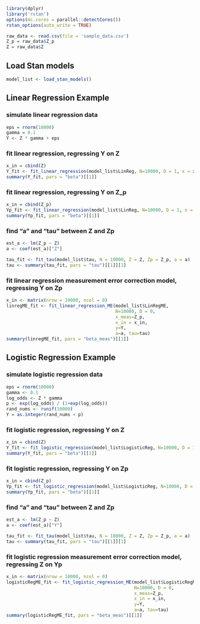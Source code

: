 ```r
library(dplyr)
library('rstan')
options(mc.cores = parallel::detectCores())
rstan_options(auto_write = TRUE)

raw_data <- read.csv(file = 'sample_data.csv')
Z_p = raw_data$Z_p
Z = raw_data$Z
```

## Load Stan models

```r
model_list <- load_stan_models()
```

## Linear Regression Example

### simulate linear regression data

```r
eps = rnorm(10000)
gamma = 0.1
Y <- Z * gamma + eps
```

### fit linear regression, regressing Y on Z
```r
x_in = cbind(Z)
Y_fit <- fit_linear_regression(model_list$LinReg, N=10000, D = 1, x = x_in, y = Y)
summary(Y_fit, pars = "beta")[[1]]
```
### fit linear regression, regressing Y on Z_p
```r
x_in = cbind(Z_p)
Yp_fit <- fit_linear_regression(model_list$LinReg, N=10000, D = 1, x = x_in, y = Y)
summary(Yp_fit, pars = "beta")[[1]]
```

### find "a" and "tau" between Z and Zp
```r
est_a <- lm(Z_p ~ Z)
a <- coef(est_a)["Z"]

tau_fit <- fit_tau(model_list$tau, N = 10000, Z = Z, Zp = Z_p, a = a)
tau <- summary(tau_fit, pars = "tau")[[1]][1]
```

### fit linear regression measurement error correction model, regressing Y on Zp
```r
x_in <- matrix(nrow = 10000, ncol = 0)
linregME_fit <- fit_linear_regression_ME(model_list$LinRegME, 
                                         N=10000, D = 0, 
                                         x_meas=Z_p,
                                         x_in = x_in,
                                         y=Y, 
                                         a=a, tau=tau)
summary(linregME_fit, pars = "beta_meas")[[1]]
```

## Logistic Regression Example

### simulate logistic regression data

```r
eps = rnorm(10000)
gamma <- 0.1
log_odds <- Z * gamma
p <- exp(log_odds) / (1+exp(log_odds))
rand_nums <- runif(10000)
Y = as.integer(rand_nums < p)
```

### fit logistic regression, regressing Y on Z
```r
x_in = cbind(Z)
Y_fit <- fit_logistic_regression(model_list$LogisticReg, N=10000, D = 1, x = x_in, y=Y)
summary(Y_fit, pars = "beta")[[1]]
```

### fit logistic regression, regressing Y on Zp
```r
x_in = cbind(Z_p)
Yp_fit <- fit_logistic_regression(model_list$LogisticReg, N=10000, D = 1, x = x_in, y=Y)
summary(Yp_fit, pars = "beta")[[1]]
```

### find "a" and "tau" between Z and Zp
```r
est_a <- lm(Z_p ~ Z)
a <- coef(est_a)["Y"]

tau_fit <- fit_tau(model_list$tau, N = 10000, Z = Z, Zp = Z_p, a = a)
tau <- summary(tau_fit, pars = "tau")[[1]][1]
```

### fit logistic regression measurement error correction model, regressing Z on Yp
```r
x_in <- matrix(nrow = 10000, ncol = 0)
logisticRegME_fit <- fit_logistic_regression_ME(model_list$LogisticRegME, 
                                                N=10000, D = 0, 
                                                x_meas=Z_p,
                                                x_in = x_in,
                                                y=Y,
                                                a=a, tau=tau)
summary(logisticRegME_fit, pars = "beta_meas")[[1]]
```
